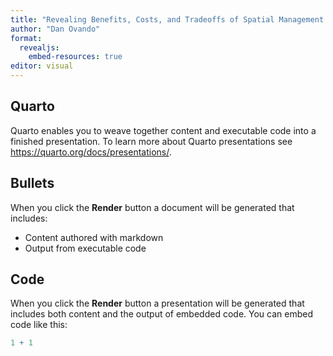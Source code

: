 ```yaml
---
title: "Revealing Benefits, Costs, and Tradeoffs of Spatial Management Arrising from Coupled Economic and Ecological Dynamics in Marine Systems"
author: "Dan Ovando"
format:
  revealjs:
    embed-resources: true
editor: visual
---
```


## Quarto

Quarto enables you to weave together content and executable code into a
finished presentation. To learn more about Quarto presentations see
<https://quarto.org/docs/presentations/>.

## Bullets

When you click the **Render** button a document will be generated that
includes:

-   Content authored with markdown
-   Output from executable code

## Code

When you click the **Render** button a presentation will be generated
that includes both content and the output of embedded code. You can
embed code like this:

```r
1 + 1
```
